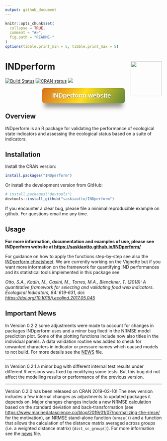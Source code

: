```yaml
---
output: github_document
---
```


<!-- README.md is generated from README.Rmd. Please edit that file -->

```r
knitr::opts_chunk$set(
  collapse = TRUE,
  comment = "#>",
  fig.path = "README-"
)
options(tibble.print_min = 5, tibble.print_max = 5)
```
# INDperform <img src="man/figures/logo.png" align="right" width="100" height="112" />

<!-- badges: start -->
[![Build Status](https://travis-ci.com/saskiaotto/INDperform.svg?branch=master)](https://travis-ci.com/saskiaotto/INDperform)
[![CRAN status](https://www.r-pkg.org/badges/version/INDperform)](https://CRAN.R-project.org/package=INDperform)
[![](http://cranlogs.r-pkg.org/badges/INDperform)](https://cran.r-project.org/package=INDperform)
<!-- badges: end -->

<a href="https://saskiaotto.github.io/INDperform/" 
style="box-shadow: 0px 20px 14px -7px #9c9993;
	background:linear-gradient(120deg, #D77020, #ffdf1f, #5F8539 );
	background-color:#9c9993;
	border-radius:8px;
	cursor:pointer;
	color:#ffffff;
	font-family:Arial;
	font-size:20px;
	font-weight:bold;
	padding:13px 32px;
	text-decoration:none;
	text-shadow:0px 1px 0px #4c4c4c;
	margin: auto;
	display: block;
	width: 40%;">INDperform website</a>

## Overview

INDperform is an R package for validating the performance of ecological state indicators and assessing the ecological status based on a suite of indicators.

## Installation

Install the CRAN version:

```r
install.packages("INDperform")
```

Or install the development version from GitHub:

```r
# install.packages("devtools")
devtools::install_github("saskiaotto/INDperform")
```

If you encounter a clear bug, please file a minimal reproducible example on github. For questions email me any time.

## Usage

**For more information, documentation and examples of use, please see INDperform website at [https://saskiaotto.github.io/INDperform/](https://saskiaotto.github.io/INDperform/)** 

For guidance on how to apply the functions step-by-step see also the [INDperform cheatsheet](https://raw.githubusercontent.com/saskiaotto/cheatsheets/476bad4a8876939a7b3e1784a5bf61567ed4a715/Cheatsheet_INDperform_v0.1.0.pdf). We are currently working on the Vignette but if you want more information on the framework for quantifying IND performances and its statistical tools implemented in this package see

*Otto, S.A., Kadin, M., Casini, M., Torres, M.A., Blenckner, T. (2018): A quantitative framework for selecting and validating food web indicators. Ecological Indicators, 84: 619-631, doi: [https://doi.org/10.1016/j.ecolind.2017.05.045](http://www.sciencedirect.com/science/article/pii/S1470160X1730300X)*


## Important News


In Version 0.2.2 some adjustments were made to account for changes in packages INDperform uses and a minor bug fixed in the NRMSE model prediction plot. Some of the plotting functions include now also titles in the individual panels. A data validation routine was added to check for unwanted characters in indicator or pressure names which caused models to not build. For more details see the [NEWS]( https://saskiaotto.github.io/INDperform/news/index.html) file.

---

In Version 0.2.1 a minor bug with different internal test results under different R versions was fixed by modifying some tests. But this bug did not affect the modelling results or performance of the previous version.

---

Version 0.2.0 has been released on CRAN 2019-02-10! The new version includes a few internal changes as adjustments to updated packages it depends on. Major changes changes include a new NRMSE calculation based on the standard deviation and back-transformation (see [https://www.marinedatascience.co/blog/2019/01/07/normalizing-the-rmse/](https://www.marinedatascience.co/blog/2019/01/07/normalizing-the-rmse/) for the motivation), an NRMSE stand-alone function (`nrmse()`) and a function that allows the calculation of the distance matrix averaged across groups (i.e. a weighted distance matrix) (`dist_sc_group()`).
For more information see the [news](https://github.com/saskiaotto/INDperform/blob/master/NEWS.md) file.

